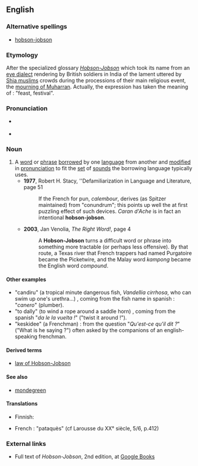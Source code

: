==English==
{{wikipedia}}

===Alternative spellings===
* [[hobson-jobson]]

===Etymology===
After the specialized glossary [[w:Hobson-Jobson|''Hobson-Jobson'']] which took its name from an [[eye dialect]] rendering by British soldiers in India of the lament {{term|يا حسن يا حسين|sc=Arab|tr=yā ħassan! yā ħussayn!||O Hassan! O Hussein!}} uttered by [[Shia muslims]] crowds during the processions of their main religious event, the  [[mourning of Muharran]]. Actually, the expression has taken the meaning of : "feast, festival".

===Pronunciation===
* {{a|UK}} {{IPA|/ˌhɒb.sənˈdʒɒb.sən/}}
* {{a|US}} {{IPA|/ˌhɑb.sənˈdʒɑb.sən/}}

===Noun===
{{en-noun|s}}

{{examples-right|width=50%|examples=English {{term|hoosegow||lang=en|jail}} from Spanish {{term|juzgado||lang=es}}<br />English {{term|plonk||lang=en|cheap wine}} from the word "''blanc''" in {{term|vin blanc||lang=fr|white wine}}}}

# A [[word]] or [[phrase]] [[borrow]]ed by one [[language]] from another and [[modify|modified]] in [[pronunciation]] to fit the [[set]] of [[sound]]s the borrowing language typically uses.
#* '''1977''', Robert H. Stacy, ''Defamiliarization in Language and Literature, page 51
#*: If the French for pun, ''calembour'', derives (as Spitzer maintained) from "conundrum"; this points up well the at first puzzling effect of such devices.  ''Caran d'Ache'' is in fact an intentional '''hobson-jobson'''.
#* '''2003''', Jan Venolia, ''The Right Word!''‎, page 4
#*: A '''Hobson-Jobson''' turns a difficult word or phrase into something more tractable (or perhaps less offensive).  By that route, a Texas river that French trappers had named Purgatoire became the Picketwire, and the Malay word ''kampong'' became the English word ''compound''.
====Other examples====
* "candiru" (a tropical minute dangerous fish, ''Vandellia cirrhosa'', who can swim up one's urethra...) , coming from the fish name in spanish : "''canero''" (plumber).
*"to dally" (to wind a rope around a saddle horn) , coming from the spanish "''da le la vuelta !''" ("twist it around !").
* "keskidee" (a Frenchman) : from the question "''Qu'est-ce qu'il dit ?''" ("What is he saying ?") often asked by the companions of an english-speaking frenchman.


====Derived terms====
* [[law of Hobson-Jobson]]

====See also====
* [[mondegreen]]

====Translations====
{{trans-top|borrowed word with altered pronunciation}}
* Finnish: {{t|fi|erikoislaina}}
{{trans-mid}}
{{trans-bottom}}
* French : "pataquès" (cf Larousse du XX° siècle, 5/6, p.412)

===External links===
{{rfc-level|External links at L4+ not in L3 POS section|lang=en}}
* Full text of ''Hobson-Jobson'', 2nd edition, at [http://books.google.com/books?id=PQYYAAAAMAAJ&printsec=frontcover&dq=hobson-jobson&ei=N3JKSqa4BoGczQT-w7myBg Google Books]